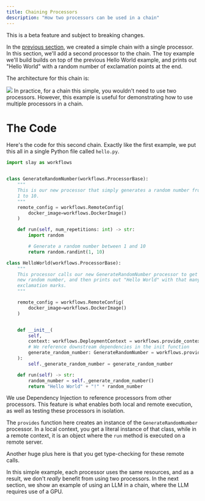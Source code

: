 ```yaml
---
title: Chaining Processors
description: "How two processors can be used in a chain"
---
```

<Warning>This is a beta feature and subject to breaking changes.</Warning>

In the [previous section](chains/getting-started), we created a simple chain with a single processor.
In this section, we'll add a second processor to the chain. The toy example we'll build builds on top of
the previous Hello World example, and prints out "Hello World" with a random number of exclamation points at the end.

The architecture for this chain is:

<img src="/images/second-processor.png" />

<Note>
In practice, for a chain this simple, you wouldn't need to use two processors. However, this example is useful for demonstrating how to use multiple processors in a chain.
</Note>

# The Code

Here's the code for this second chain. Exactly like the first example, we put this all in a single Python file called `hello.py`.

```python
import slay as workflows


class GenerateRandomNumber(workflows.ProcessorBase):
    """
    This is our new processor that simply generates a random number from
    1 to 10.
    """
    remote_config = workflows.RemoteConfig(
        docker_image=workflows.DockerImage()
    )

    def run(self, num_repetitions: int) -> str:
        import random

        # Generate a random number between 1 and 10
        return random.randint(1, 10)

class HelloWorld(workflows.ProcessorBase):
    """
    This processor calls our new GenerateRandomNumber processor to get a
    new random number, and then prints out "Hello World" with that many
    exclamation marks.
    """

    remote_config = workflows.RemoteConfig(
        docker_image=workflows.DockerImage()
    )


    def __init__(
        self,
        context: workflows.DeploymentContext = workflows.provide_context(),
        # We reference downstream dependencies in the init function
        generate_random_number: GenerateRandomNumber = workflows.provide(HelloWorld),
    ):
        self._generate_random_number = generate_random_number

    def run(self) -> str:
        random_number = self._generate_random_number()
        return "Hello World" + "!" * random_number
```

<Note>
We use Dependency Injection to reference processors from other processors. This feature is what
enables both local and remote execution, as well as testing these processors in isolation.

The `provides` function here creates an instance of the `GenerateRandomNumber` processor. In a local
context, you get a literal instance of that class, while in a remote context, it is an object where
the `run` method is executed on a remote server.

Another huge plus here is that you get type-checking for these remote calls.
</Note>

In this simple example, each processor uses the same resources, and as a result, we don't _really_ benefit
from using two processors. In the next section, we show an example of using an LLM in a chain, where the
LLM requires use of a GPU.
